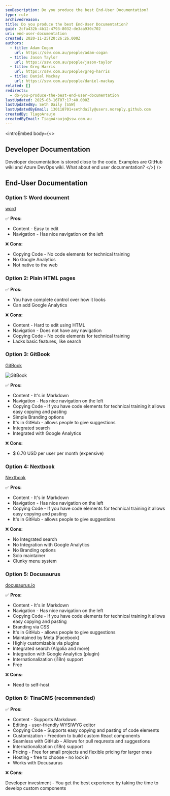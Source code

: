 ```yaml
---
seoDescription: Do you produce the best End-User Documentation?
type: rule
archivedreason:
title: Do you produce the best End-User Documentation?
guid: 2cfa432b-4b12-4793-8032-de3aa930c702
uri: end-user-documentation
created: 2020-11-25T20:26:26.000Z
authors:
  - title: Adam Cogan
    url: https://ssw.com.au/people/adam-cogan
  - title: Jason Taylor
    url: https://ssw.com.au/people/jason-taylor
  - title: Greg Harris
    url: https://ssw.com.au/people/greg-harris
  - title: Daniel Mackay
    url: https://ssw.com.au/people/daniel-mackay
related: []
redirects:
  - do-you-produce-the-best-end-user-documentation
lastUpdated: 2025-03-16T07:17:40.000Z
lastUpdatedBy: Seth Daily [SSW]
lastUpdatedByEmail: 130118701+sethdaily@users.noreply.github.com
createdBy: TiagoAraujo
createdByEmail: TiagoAraujo@ssw.com.au
---
```


<introEmbed
  body={<>
## Developer Documentation

Developer documentation is stored close to the code. Examples are GitHub wiki and Azure DevOps wiki. What about end user documentation?
  </>}
/>
<youtubeEmbed url="https://www.youtube.com/watch?v=XJtB6fqJk1o" description="Video: GitBook vs. TinaCMS: Best Options for End-User Documentation | Seth Daily (4 min)" />

## End-User Documentation

### Option 1: Word document

[word](https://www.microsoft.com/en-au/microsoft-365/word?WT.mc_id=DP-MVP-33518)

✅ **Pros:**

* Content - Easy to edit
* Navigation - Has nice navigation on the left

❌ **Cons:**

* Copying Code - No code elements for technical training
* No Google Analytics
* Not native to the web

### Option 2: Plain HTML pages

✅ **Pros:**

* You have complete control over how it looks
* Can add Google Analytics

❌ **Cons:**

* Content - Hard to edit using HTML
* Navigation - Does not have any navigation
* Copying Code - No code elements for technical training
* Lacks basic features, like search

### Option 3: GitBook

[GitBook](https://gitbook.com)

![GitBook](/uploads/rules/end-user-documentation/gitbook.png)

✅ **Pros:**

* Content - It's in Markdown
* Navigation - Has nice navigation on the left
* Copying Code - If you have code elements for technical training it allows easy copying and pasting
* Simple Branding options
* It's in GitHub - allows people to give suggestions
* Integrated search
* Integrated with Google Analytics

❌ **Cons:**

* $ 6.70 USD per user per month (expensive)

### Option 4: Nextbook

[Nextbook](https://github.com/amiroff/NextBook)

✅ **Pros:**

* Content - It's in Markdown
* Navigation - Has nice navigation on the left
* Copying Code - If you have code elements for technical training it allows easy copying and pasting
* It's in GitHub - allows people to give suggestions

❌ **Cons:**

* No Integrated search
* No Integration with Google Analytics
* No Branding options
* Solo maintainer
* Clunky menu system

### Option 5: Docusaurus

[docusaurus.io](https://docusaurus.io/)

✅ **Pros:**

* Content - It's in Markdown
* Navigation - Has nice navigation on the left
* Copying Code - If you have code elements for technical training it allows easy copying and pasting
* Branding via CSS
* It's in GitHub - allows people to give suggestions
* Maintained by Meta (Facebook)
* Highly customizable via plugins
* Integrated search (Algolia and more)
* Integration with Google Analytics (plugin)
* Internationalization (i18n) support
* Free

❌ **Cons:**

* Need to self-host

### Option 6: TinaCMS (recommended)

✅ **Pros:**

* Content - Supports Markdown
* Editing - user-friendly WYSIWYG editor
* Copying Code - Supports easy copying and pasting of code elements
* Customization - Freedom to build custom React components
* Seamless with GitHub - Allows for pull requrests and suggestions
* Internationalization (i18n) support
* Pricing - Free for small projects and flexible pricing for larger ones
* Hosting - free to choose - no lock in
* Works with Docusaurus

❌ **Cons:**

Developer investment - You get the best experience by taking the time to develop custom components
